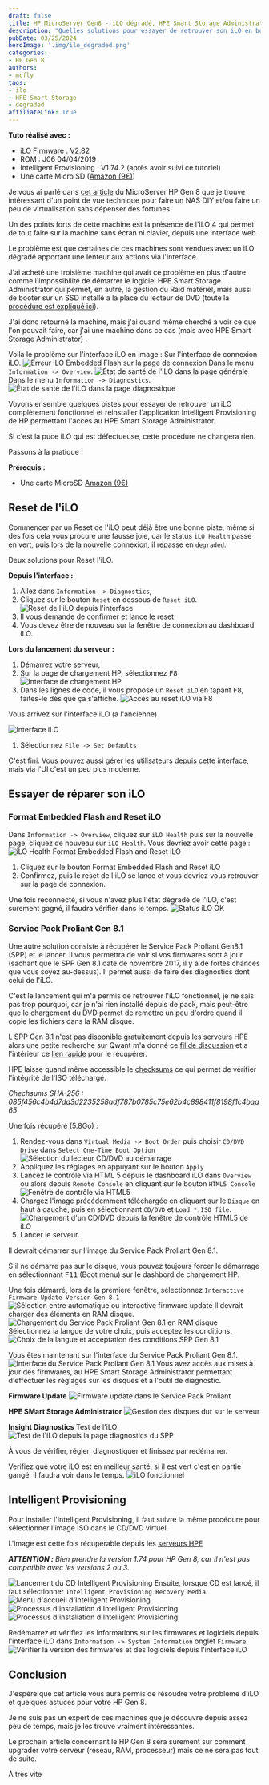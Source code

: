 ```yaml
---
draft: false
title: HP MicroServer Gen8 - iLO dégradé, HPE Smart Storage Administrator manquant,  solutions ?
description: "Quelles solutions pour essayer de retrouver son iLO en bonne santé et le retour de HPE Smart Storage Administrator sur les HP Gen 8"
pubDate: 03/25/2024
heroImage: '.img/ilo_degraded.png'
categories:
- HP Gen 8
authors: 
- mcfly
tags:
- ilo 
- HPE Smart Storage
- degraded
affiliateLink: True
---
```


**Tuto réalisé avec :**
* iLO Firmware : V2.82
* ROM : J06 04/04/2019
* Intelligent Provisioning : V1.74.2 (après avoir suivi ce tutoriel)
* Une carte Micro SD ([Amazon (9€)](https://amzn.to/498Um5d))

Je vous ai parlé dans [cet article](/blog/hp_gen_8_mise_en_place/) du MicroServer HP Gen 8 que je trouve intéressant d'un point de vue technique pour faire un NAS DIY et/ou faire un peu de virtualisation sans dépenser des fortunes.

Un des points forts de cette machine est la présence de l'iLO 4 qui permet de tout faire sur la machine sans écran ni clavier, depuis une interface web.

Le problème est que certaines de ces machines sont vendues avec un iLO dégradé apportant une lenteur aux actions via l'interface.

J'ai acheté une troisième machine qui avait ce problème en plus d'autre comme l'impossibilité de démarrer le logiciel HPE Smart Storage Administrator qui permet, en autre, la gestion du Raid matériel, mais aussi de booter sur un SSD installé a la place du lecteur de DVD (toute la [procédure est expliqué ici](/blog/hp_gen_8_mise_en_place/)).

J'ai donc retourné la machine, mais j'ai quand même cherché à voir ce que l'on pouvait faire, car j'ai une machine dans ce cas (mais avec HPE Smart Storage Administrator) .

Voilà le problème sur l'interface iLO en image :
Sur l'interface de connexion iLO.
![Erreur iLO Embedded Flash sur la page de connexion](.img/ilo_connexion_degraded.jpeg)
Dans le menu `Information -> Overview`.
![État de santé de l'iLO dans la page générale](.img/ilo_degraded.png)
Dans le menu `Information -> Diagnostics`.
![État de santé de l'iLO dans la page diagnostique](.img/ilo_degraded_2.png)

Voyons ensemble quelques pistes pour essayer de retrouver un iLO complètement fonctionnel et réinstaller l'application Intelligent Provisioning de HP permettant l'accès au HPE Smart Storage Administrator.

<Alert type="info">Si c'est la puce iLO qui est défectueuse, cette procédure ne changera rien.</Alert>

Passons à la pratique !

**Prérequis :**

* Une carte MicroSD [Amazon (9€)](https://amzn.to/498Um5d)

## Reset de l'iLO

Commencer par un Reset de l'iLO peut déjà être une bonne piste, même si des fois cela vous procure une fausse joie, car le status `iLO Health` passe en vert, puis lors de la nouvelle connexion, il repasse en `degraded`.

Deux solutions pour Reset l'iLO.

**Depuis l'interface :**
1. Allez dans `Information -> Diagnostics`,
1. Cliquez sur le bouton `Reset` en dessous de `Reset iLO`.
![Reset de l'iLO depuis l'interface](.img/ilo_reset_via_ui.png)
1. Il vous demande de confirmer et lance le reset.
1. Vous devez être de nouveau sur la fenêtre de connexion au dashboard iLO.


**Lors du lancement du serveur :**
1. Démarrez votre serveur,
1. Sur la page de chargement HP, sélectionnez <kbd>F8</kbd>
![Interface de chargement HP](.img/interface_chargement_hp.png)
1. Dans les lignes de code, il vous propose un  `Reset iLO` en tapant <kbd>F8</kbd>, faites-le dès que ça s'affiche.
![Accès au reset iLO via F8](.img/interface_hp_ilo.png)

Vous arrivez sur l'interface iLO (a l'ancienne)

![Interface iLO](.img/interface_ilo.png)
1. Sélectionnez `File -> Set Defaults`

C'est fini. Vous pouvez aussi gérer les utilisateurs depuis cette interface, mais via l'UI c'est un peu plus moderne.

## Essayer de réparer son iLO
### Format Embedded Flash and Reset iLO

Dans `Information -> Overview`, cliquez sur `iLO Health` puis sur la nouvelle page, cliquez de nouveau sur `iLO Health`.
Vous devriez avoir cette page :
![iLO Health Format Embedded Flash and Reset iLO](.img/format_embedded_flash_and_reset_ilo.png)
1. Cliquez sur le bouton Format Embedded Flash and Reset iLO
1. Confirmez, puis le reset de l'iLO se lance et vous devriez vous retrouver sur la page de connexion.

Une fois reconnecté, si vous n'avez plus l'état dégradé de l'iLO, c'est surement gagné, il faudra vérifier dans le temps.
![Status iLO OK](.img/ilo_ok.png)

### Service Pack Proliant Gen 8.1
Une autre solution consiste à récupérer le Service Pack Proliant Gen8.1 (SPP) et le lancer. Il vous permettra de voir si vos firmwares sont à jour (sachant que le SPP Gen 8.1 date de novembre 2017, il y a de fortes chances que vous soyez au-dessus). Il permet aussi de faire des diagnostics dont celui de l'iLO.

C'est le lancement qui m'a permis de retrouver l'iLO fonctionnel, je ne sais pas trop pourquoi, car je n'ai rien installé depuis de pack, mais peut-être que le chargement du DVD permet de remettre un peu d'ordre quand il copie les fichiers dans la RAM disque.

L SPP Gen 8.1 n'est pas disponible gratuitement depuis les serveurs HPE alors une petite recherche sur Qwant m'a donné ce [fil de discussion](https://www.reddit.com/r/homelab/comments/hv5qol/hp_service_pack_for_proliant_spp_version_gen81/?rdt=43510) et a l'intérieur ce [lien rapide](https://soft.silinet.net/hp/P03093_001_spp-Gen8.1-SPPGen81.4.iso) pour le récupérer.

HPE laisse quand même accessible le [checksums](https://support.hpe.com/connect/s/softwaredetails?language=fr&softwareId=MTX_ff582daf008c4f529c4d6c28f6&tab=Installation+Instructions) ce qui permet de vérifier l'intégrité de l'ISO téléchargé.

*Chechsums SHA-256 : 085f456c4b4d7dd3d2235258adf787b0785c75e62b4c898411f8198f1c4baa65*

Une fois récupéré (5.8Go) :
1. Rendez-vous dans `Virtual Media -> Boot Order` puis choisir `CD/DVD Drive` dans `Select One-Time Boot Option`
![Sélection du lecteur CD/DVD au démarrage](.img/ilo_boot_order_select_one_time.png)
1. Appliquez les réglages en appuyant sur le bouton `Apply`
1. Lancez le contrôle via HTML 5 depuis le dashboard iLO dans `Overview` ou alors depuis `Remote Console` en cliquant sur le bouton `HTML5 Console`
![Fenêtre de contrôle via HTML5](.img/ilo_connexion_html5.png)
1. Chargez l'image précédemment téléchargée en cliquant sur le `Disque` en haut à gauche, puis en sélectionnant `CD/DVD` et `Load *.ISO file`.
![Chargement d'un CD/DVD depuis la fenêtre de contrôle HTML5 de iLO](.img/ilo_html5_chargement_cd_dvd.png)
1. Lancer le serveur.

Il devrait démarrer sur l'image du Service Pack Proliant Gen 8.1.

<Alert type="info">S'il ne démarre pas sur le disque, vous pouvez toujours forcer le démarrage en sélectionnant <kbd>F11</kbd> (Boot menu) sur le dashbord de chargement HP.</Alert>

Une fois démarré, lors de la première fenêtre, sélectionnez `Interactive Firmware Update Version Gen 8.1`
![Sélection entre automatique ou interactive firmware update](.img/spp_interactive_firmware_update.png)
Il devrait charger des éléments en RAM disque.
![Chargement du Service Pack Proliant Gen 8.1 en RAM disque](.img/spp_chargement.png)
Sélectionnez la langue de votre choix, puis acceptez les conditions.
![Choix de la langue et acceptation des conditions SPP Gen 8.1](.img/spp_langue_reglement.png)

Vous êtes maintenant sur l'interface du Service Pack Proliant Gen 8.1.
![Interface du Service Pack Proliant Gen 8.1](.img/spp_interface.png)
Vous avez accès aux mises à jour des firmwares, au HPE Smart Storage Administrator permettant d'effectuer les réglages sur les disques et a l'outil de diagnostic.

**Firmware Update**
![Firmware update dans le Service Pack Proliant](.img/spp_firmware_update.png)

**HPE SMart Storage Administrator**
![Gestion des disques dur sur le serveur](.img/spp_hpe_smart_storage_administrator.png)

**Insight Diagnostics**
Test de l'iLO
![Test de l'iLO depuis la page diagnostics du SPP](.img/spp_diagnostic_ilo.png)

À vous de vérifier, régler, diagnostiquer et finissez par redémarrer.

Verifiez que votre iLO est en meilleur santé, si il est vert c'est en partie gangé, il faudra voir dans le temps.
![iLO fonctionnel](.img/ilo_ok.png)
## Intelligent Provisioning
Pour installer l'Intelligent Provisioning, il faut suivre la même procédure pour sélectionner l'image ISO dans le CD/DVD virtuel.

L'image est cette fois récupérable depuis les [serveurs HPE](https://support.hpe.com/connect/s/softwaredetails?language=en_US&softwareId=MTX_bf5521c396f2440bb0cb5efa87)

***ATTENTION :** Bien prendre la version 1.74 pour HP Gen 8, car il n'est pas compatible avec les versions 2 ou 3.*

![Lancement du CD Intelligent Provisioning](.img/ip_174_lancement.png)
Ensuite, lorsque CD est lancé, il faut sélectionner `Intelligent Provisioning Recovery Media`.
![Menu d'accueil d'Intelligent Provisioning](.img/IP_174_menu.png)
![Processus d'installation d'Intelligent Provisioning](.img/ip_174_installation.png)
![Processus d'installation d'Intelligent Provisioning](.img/ip_174_installation_2.png)

Redémarrez et vérifiez les informations sur les firmwares et logiciels depuis l'interface iLO dans `Information -> System Information` onglet `Firmware`.
![Vérifier la version des firmwares et des logiciels depuis l'interface iLO](.img/ilo_version_fimrware.png)

## Conclusion

J'espère que cet article vous aura permis de résoudre votre problème d'iLO et quelques astuces pour votre HP Gen 8.

Je ne suis pas un expert de ces machines que je découvre depuis assez peu de temps, mais je les trouve vraiment intéressantes.

Le prochain article concernant le HP Gen 8 sera surement sur comment upgrader votre serveur (réseau, RAM, processeur) mais ce ne sera pas tout de suite.

À très vite
